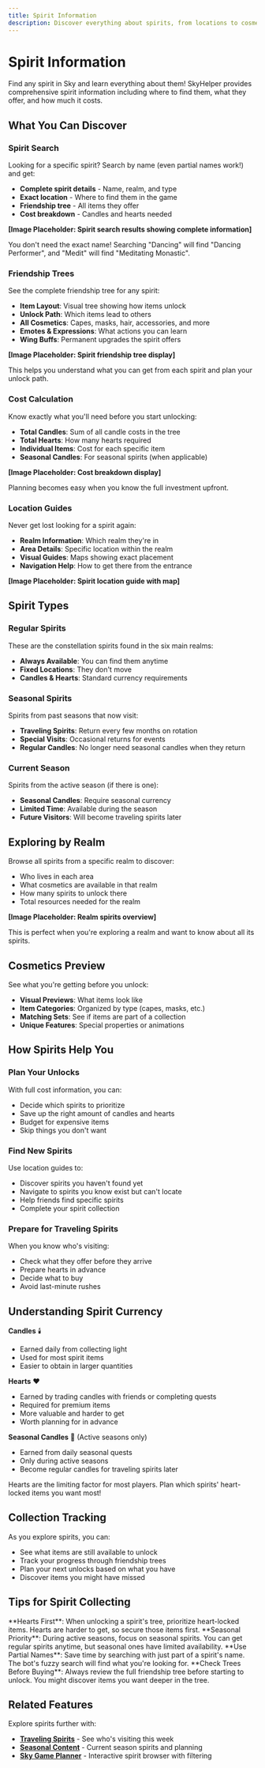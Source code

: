 ```yaml
---
title: Spirit Information
description: Discover everything about spirits, from locations to cosmetics
---
```



# Spirit Information

Find any spirit in Sky and learn everything about them! SkyHelper provides comprehensive spirit information including where to find them, what they offer, and how much it costs.

## What You Can Discover

### Spirit Search

Looking for a specific spirit? Search by name (even partial names work!) and get:

- **Complete spirit details** - Name, realm, and type
- **Exact location** - Where to find them in the game
- **Friendship tree** - All items they offer
- **Cost breakdown** - Candles and hearts needed

**[Image Placeholder: Spirit search results showing complete information]**

<Callout type="tip">
  You don't need the exact name! Searching "Dancing" will find "Dancing Performer", and "Medit" will find "Meditating Monastic".
</Callout>

### Friendship Trees

See the complete friendship tree for any spirit:

- **Item Layout**: Visual tree showing how items unlock
- **Unlock Path**: Which items lead to others
- **All Cosmetics**: Capes, masks, hair, accessories, and more
- **Emotes & Expressions**: What actions you can learn
- **Wing Buffs**: Permanent upgrades the spirit offers

**[Image Placeholder: Spirit friendship tree display]**

This helps you understand what you can get from each spirit and plan your unlock path.

### Cost Calculation

Know exactly what you'll need before you start unlocking:

- **Total Candles**: Sum of all candle costs in the tree
- **Total Hearts**: How many hearts required
- **Individual Items**: Cost for each specific item
- **Seasonal Candles**: For seasonal spirits (when applicable)

**[Image Placeholder: Cost breakdown display]**

Planning becomes easy when you know the full investment upfront.

### Location Guides

Never get lost looking for a spirit again:

- **Realm Information**: Which realm they're in
- **Area Details**: Specific location within the realm
- **Visual Guides**: Maps showing exact placement
- **Navigation Help**: How to get there from the entrance

**[Image Placeholder: Spirit location guide with map]**

## Spirit Types

### Regular Spirits

These are the constellation spirits found in the six main realms:

- **Always Available**: You can find them anytime
- **Fixed Locations**: They don't move
- **Candles & Hearts**: Standard currency requirements

### Seasonal Spirits

Spirits from past seasons that now visit:

- **Traveling Spirits**: Return every few months on rotation
- **Special Visits**: Occasional returns for events
- **Regular Candles**: No longer need seasonal candles when they return

### Current Season

Spirits from the active season (if there is one):

- **Seasonal Candles**: Require seasonal currency
- **Limited Time**: Available during the season
- **Future Visitors**: Will become traveling spirits later

## Exploring by Realm

Browse all spirits from a specific realm to discover:

- Who lives in each area
- What cosmetics are available in that realm
- How many spirits to unlock there
- Total resources needed for the realm

**[Image Placeholder: Realm spirits overview]**

This is perfect when you're exploring a realm and want to know about all its spirits.

## Cosmetics Preview

See what you're getting before you unlock:

- **Visual Previews**: What items look like
- **Item Categories**: Organized by type (capes, masks, etc.)
- **Matching Sets**: See if items are part of a collection
- **Unique Features**: Special properties or animations

## How Spirits Help You

### Plan Your Unlocks

With full cost information, you can:

- Decide which spirits to prioritize
- Save up the right amount of candles and hearts
- Budget for expensive items
- Skip things you don't want

### Find New Spirits

Use location guides to:

- Discover spirits you haven't found yet
- Navigate to spirits you know exist but can't locate
- Help friends find specific spirits
- Complete your spirit collection

### Prepare for Traveling Spirits

When you know who's visiting:

- Check what they offer before they arrive
- Prepare hearts in advance
- Decide what to buy
- Avoid last-minute rushes

## Understanding Spirit Currency

**Candles** 🕯️

- Earned daily from collecting light
- Used for most spirit items
- Easier to obtain in larger quantities

**Hearts** ❤️

- Earned by trading candles with friends or completing quests
- Required for premium items
- More valuable and harder to get
- Worth planning for in advance

**Seasonal Candles** 🧡 (Active seasons only)

- Earned from daily seasonal quests
- Only during active seasons
- Become regular candles for traveling spirits later

<Callout type="info">
  Hearts are the limiting factor for most players. Plan which spirits' heart-locked items you want most!
</Callout>

## Collection Tracking

As you explore spirits, you can:

- See what items are still available to unlock
- Track your progress through friendship trees
- Plan your next unlocks based on what you have
- Discover items you might have missed

## Tips for Spirit Collecting

<Callout type="tip">
  **Hearts First**: When unlocking a spirit's tree, prioritize heart-locked items. Hearts are harder to get, so secure those items first.
</Callout>

<Callout type="tip">
  **Seasonal Priority**: During active seasons, focus on seasonal spirits. You can get regular spirits anytime, but seasonal ones have limited availability.
</Callout>

<Callout type="tip">
  **Use Partial Names**: Save time by searching with just part of a spirit's name. The bot's fuzzy search will find what you're looking for.
</Callout>

<Callout type="tip">
  **Check Trees Before Buying**: Always review the full friendship tree before starting to unlock. You might discover items you want deeper in the tree.
</Callout>

## Related Features

Explore spirits further with:

- **[Traveling Spirits](/guide/events#traveling-spirit-information)** - See who's visiting this week  
- **[Seasonal Content](/guide/seasonal)** - Current season spirits and planning
- **[Sky Game Planner](/guide/planner)** - Interactive spirit browser with filtering
